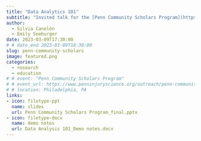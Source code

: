 ```yaml
---
title: "Data Analytics 101"
subtitle: "Invited talk for the [Penn Community Scholars Program](https://reachpenn.com/programs/community-scholars-program/) highlighting practical ways data can be leveraged to support community-academic partnerships"
author: 
  - Silvia Canelón
  - Emily Seeburger
date: 2023-03-09T17:30:00
# # date_end 2023-03-09T18:30:00
slug: penn-community-scholars
image: featured.png
categories:
  - research
  - education
# # event: "Penn Community Scholars Program"
# # event_url: https://www.penninjuryscience.org/outreach/penn-community-scholars-program/
# # location: Philadelphia, PA
links:
- icon: filetype-ppt
  name: slides
  url: Penn Community Scholars Program_final.pptx
- icon: filetype-docx
  name: demo notes
  url: Data Analysis 101_Demo notes.docx
---
```

